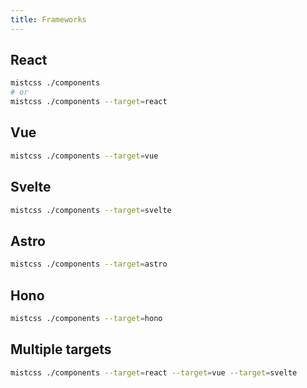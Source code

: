 ```yaml
---
title: Frameworks
---
```


## React

```sh
mistcss ./components
# or
mistcss ./components --target=react
```

## Vue

```sh
mistcss ./components --target=vue
```

## Svelte

```sh
mistcss ./components --target=svelte
```

## Astro

```sh
mistcss ./components --target=astro
```

## Hono

```sh
mistcss ./components --target=hono
```

## Multiple targets

```sh
mistcss ./components --target=react --target=vue --target=svelte
```
